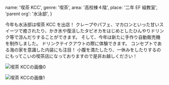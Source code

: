   name: '喫茶 KCC',
  genre: '喫茶',
  area: '高校棟４階',
  place: '二年 EF 組教室',
  'parent org': '水泳部',
}

今年も水泳部は喫茶 KCC を出店！
クレープやパフェ、マカロンといった甘いスイーツで癒されたり、かき氷や復活したタピオカをはじめとしたひんやりドリンク等で涼んだりすることができます。
そして、今年は新たに手作り自動販売機を制作しました。
ドリンクテイクアウトの際に体験できます。
コンセプトである海の家を意識した内装にも注目！
小腹を満たしたり、一休みをしたりするのにもってこいの喫茶店になっておりますので是非お越しください！

![喫茶 KCCの画像0](/data/orgs/喫茶%20KCC/img0.jpg)

![喫茶 KCCの画像1](/data/orgs/喫茶%20KCC/img1.jpg)
